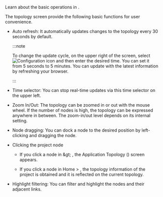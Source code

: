 Learn about the basic operations in <Cmdname sid="side_topology" className="uitext" />.

<ImgLang img="topology-control.png" desc="Basic operations of the application topology" />

The topology screen provide the following basic functions for user convenience.

- Auto refresh: It automatically updates changes to the topology every 30 seconds by default. 

  :::note

  To change the update cycle, on the upper right of the screen, select ![Configuration icon](/img/ico-setting.svg) and then enter the desired time. You can set it from 5 seconds to 5 minutes. You can update with the latest information by refreshing your browser.

  :::

- Time selector: You can stop real-time updates via this time selector on the upper left. 

- Zoom In/Out: The topology can be zoomed in or out with the mouse wheel. If the number of nodes is high, the topology can be expressed anywhere in between. The zoom-in/out level depends on its internal setting.

- Node dragging: You can dock a node to the desired position by left-clicking and dragging the node.

- Clicking the project node

  - If you click a node in <Cmdname sid="side_dashboard" className="uitext" /> &amp;gt; <Cmdname sid="side_appTopology" className="uitext" />, the Application Topology (<Cmdname sid="side_instanceTopology" className="uitext" />) screen appears.

  - If you click a node in Home &gt; <Cmdname sid="side_integratedTopology" className="uitext" />, the topology information of the project is obtained and it is reflected on the current topology.

- Highlight filtering: You can filter and highlight the nodes and their adjacent links.
